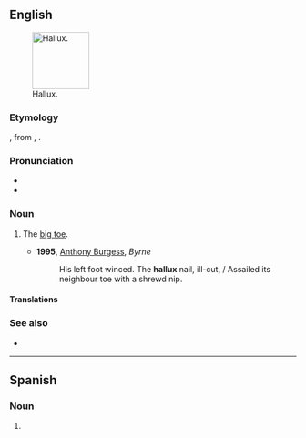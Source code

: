 ==English==
{{was wotd|2011|September|27}}
[[Image:Toes by David Shankbone, Hallux.jpg|thumb|100px|Hallux.]]

===Etymology===
{{etyl|NL.|en}}, from {{der|en|la|allus}}, {{m|la|hallus}}.

===Pronunciation===
* {{IPA|en|/ˈhæləks/}}
* {{audio|en|LL-Q1860 (eng)-Vealhurl-hallux.wav ‎|Audio (UK)}}

===Noun===
{{en-noun|halluces|halluxes}}

# {{lb|en|anatomy}} The [[big toe]].
#* '''1995''', [[w:Anthony Burgess|Anthony Burgess]], ''Byrne''
#*: His left foot winced. The '''hallux''' nail, ill-cut, / Assailed its neighbour toe with a shrewd nip.

====Translations====
{{trans-see|big toe}}

===See also===
* {{l|en|pollex}}

----

==Spanish==

===Noun===
{{es-noun|m|hallux}}

# {{l|en|hallux}}